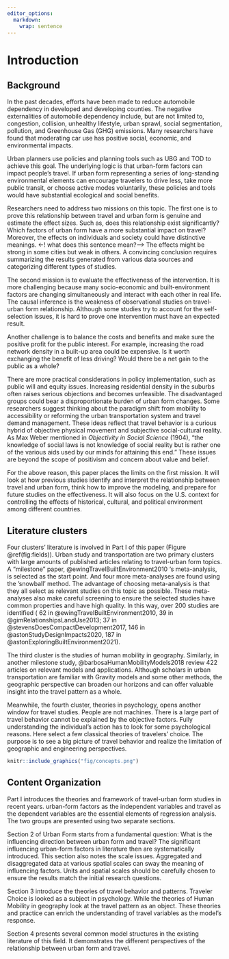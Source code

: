 ```yaml
---
editor_options: 
  markdown: 
    wrap: sentence
---
```


<!-- # (PART\*) Part I Theories and Framework {-}  -->

# Introduction {#intro}

## Background

In the past decades, efforts have been made to reduce automobile dependency in developed and developing counties. The negative externalities of automobile dependency include, but are not limited to, congestion, collision, unhealthy lifestyle, urban sprawl, social segmentation, pollution, and Greenhouse Gas (GHG) emissions. Many researchers have found that moderating car use has positive social, economic, and environmental impacts.

Urban planners use policies and planning tools such as UBG and TOD to achieve this goal. The underlying logic is that urban-form factors can impact people's travel. If urban form representing a series of long-standing environmental elements can encourage travelers to drive less, take more public transit, or choose active modes voluntarily, these policies and tools would have substantial ecological and social benefits.

Researchers need to address two missions on this topic.
The first one is to prove this relationship between travel and urban form is genuine and estimate the effect sizes.
Such as, does this relationship exist significantly?
Which factors of urban form have a more substantial impact on travel?
Moreover, the effects on individuals and society could have distinctive meanings. <-! what does this sentence mean?-->
The effects might be strong in some cities but weak in others.
A convincing conclusion requires summarizing the results generated from various data sources and categorizing different types of studies.

The second mission is to evaluate the effectiveness of the intervention.
It is more challenging because many socio-economic and built-environment factors are changing simultaneously and interact with each other in real life.
The causal inference is the weakness of observational studies on travel-urban form relationship.
Although some studies try to account for the self-selection issues, it is hard to prove one intervention must have an expected result.

Another challenge is to balance the costs and benefits and make sure the positive profit for the public interest.
For example, increasing the road network density in a built-up area could be expensive.
Is it worth exchanging the benefit of less driving?
Would there be a net gain to the public as a whole?

There are more practical considerations in policy implementation, such as public will and equity issues.
Increasing residential density in the suburbs often raises serious objections and becomes unfeasible.
The disadvantaged groups could bear a disproportionate burden of urban form changes.
Some researchers suggest thinking about the paradigm shift from mobility to accessibility or reforming the urban transportation system and travel demand management.
These ideas reflect that travel behavior is a curious hybrid of objective physical movement and subjective social-cultural reality.
As Max Weber mentioned in *Objectivity in Social Science* (1904), "the knowledge of social laws is not knowledge of social reality but is rather one of the various aids used by our minds for attaining this end." These issues are beyond the scope of positivism and concern about value and belief.

For the above reason, this paper places the limits on the first mission. 
It will look at how previous studies identify and interpret the relationship between travel and urban form, think how to improve the modeling, and prepare for future studies on the effectiveness.
It will also focus on the U.S. context for controlling the effects of historical, cultural, and political environment among different countries.

## Literature clusters

Four clusters' literature is involved in Part I of this paper (Figure \@ref(fig:fields)).
Urban study and transportation are two primary clusters with large amounts of published articles relating to travel-urban form topics.
A "milestone" paper, @ewingTravelBuiltEnvironment2010 's meta-analysis, is selected as the start point.
And four more meta-analyses are found using the 'snowball' method.
The advantage of choosing meta-analysis is that they all select as relevant studies on this topic as possible.
These meta-analyses also make careful screening to ensure the selected studies have common properties and have high quality.
In this way, over 200 studies are identified ( 62 in @ewingTravelBuiltEnvironment2010, 39 in @gimRelationshipsLandUse2013; 37 in @stevensDoesCompactDevelopment2017, 146 in @astonStudyDesignImpacts2020, 187 in @astonExploringBuiltEnvironment2021).

The third cluster is the studies of human mobility in geography.
Similarly, in another milestone study, @barbosaHumanMobilityModels2018 review 422 articles on relevant models and applications.
Although scholars in urban transportation are familiar with Gravity models and some other methods, the geographic perspective can broaden our horizons and can offer valuable insight into the travel pattern as a whole.

Meanwhile, the fourth cluster, theories in psychology, opens another window for travel studies.
People are not machines. There is a large part of travel behavior cannot be explained by the objective factors.
Fully understanding the individual's action has to look for some psychological reasons.
Here select a few classical theories of travelers' choice.
The purpose is to see a big picture of travel behavior and realize the limitation of geographic and engineering perspectives.


```r
knitr::include_graphics("fig/concepts.png")
```

## Content Organization


Part I introduces the theories and framework of travel-urban form studies in recent years.
urban-form factors as the independent variables and travel as the dependent variables are the essential elements of regression analysis. 
The two groups are presented using two separate sections.

Section 2 of Urban Form starts from a fundamental question: What is the influencing direction between urban form and travel?
The significant influencing urban-form factors in literature then are systematically introduced.
This section also notes the scale issues.
Aggregated and disaggregated data at various spatial scales can sway the meaning of influencing factors.
Units and spatial scales should be carefully chosen to ensure the results match the initial research questions.

Section 3 introduce the theories of travel behavior and patterns.
Traveler Choice is looked as a subject in psychology.
While the theories of Human Mobility in geography look at the travel pattern as an object.
These theories and practice can enrich the understanding of travel variables as the model's response.

Section 4 presents several common model structures in the existing literature of this field.
It demonstrates the different perspectives of the relationship between urban form and travel.


